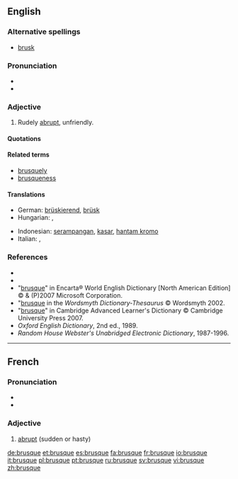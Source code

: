 ==English==

===Alternative spellings===
* [[brusk]]

===Pronunciation===
* {{IPA|/bru:sk/}}
* {{audio|en-us-brusque.ogg|Audio (US)}}

===Adjective===
{{en-adj|brusqu|er|more}}

# Rudely [[abrupt]], unfriendly.

====Quotations====
{{seeCites}}

====Related terms====
* [[brusquely]]
* [[brusqueness]]

====Translations====
{{trans-top|rudely abrupt, unfriendly}}
* German: [[brüskierend]], [[brüsk]]
* Hungarian: {{t|hu|nyers}}, {{t+|hu|durva}}
{{trans-mid}}
* Indonesian: [[serampangan]], [[kasar]], [[hantam kromo]]
* Italian: {{t+|it|brusco|m}}, {{t+|it|brusca|f}}
{{trans-bottom}}

===References===
* {{R:Webster 1913|brusque}}
* {{R:Dictionary.com|brusque}}
* "[http://encarta.msn.com/dictionary_/brusque.html brusque]" in Encarta® World English Dictionary [North American Edition] © & (P)2007 Microsoft Corporation.
* "[http://www.wordsmyth.net/live/home.php?script=search&matchent=brusque&matchtype=exact brusque] in the ''Wordsmyth Dictionary-Thesaurus'' © Wordsmyth 2002.
* "[http://dictionary.cambridge.org/define.asp?key=9952&dict=CALD brusque]" in Cambridge Advanced Learner's Dictionary © Cambridge University Press 2007.
* ''Oxford English Dictionary'', 2nd ed., 1989.
* ''Random House Webster's Unabridged Electronic Dictionary'', 1987-1996.

----

==French==
{{wikipedia|lang=fr}}

===Pronunciation===
* {{IPA|/bʁysk/|lang=fr}}
* {{audio|Fr-brusque.ogg|brusque}}

===Adjective===
{{fr-adj-mf}}

# [[abrupt]] (sudden or hasty)

{{tbot entry|French|abrupt|2008|April|fr}}

[[de:brusque]]
[[et:brusque]]
[[es:brusque]]
[[fa:brusque]]
[[fr:brusque]]
[[io:brusque]]
[[it:brusque]]
[[pl:brusque]]
[[pt:brusque]]
[[ru:brusque]]
[[sv:brusque]]
[[vi:brusque]]
[[zh:brusque]]